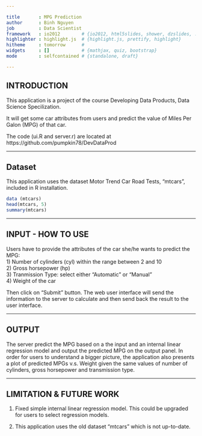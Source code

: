 ```yaml
---

title       : MPG Prediction
author      : Binh Nguyen
job         : Data Scientist
framework   : io2012        # {io2012, html5slides, shower, dzslides, ...}
highlighter : highlight.js  # {highlight.js, prettify, highlight}
hitheme     : tomorrow      # 
widgets     : []            # {mathjax, quiz, bootstrap}
mode        : selfcontained # {standalone, draft}

---
```


## INTRODUCTION

This application is a project of the course Developing Data Products, Data Science Specilization.

It will get some car attributes from users and predict the value of Miles Per Galon (MPG) of that car.

The code (ui.R and server.r) are located at https://github.com/pumpkin78/DevDataProd

--- 

## Dataset

This application uses the dataset Motor Trend Car Road Tests, "mtcars", included in R installation.


```r
data (mtcars)
head(mtcars, 5)
summary(mtcars)
```
---

## INPUT - HOW TO USE

Users have to provide the attributes of the car she/he wants to predict the MPG:   
1) Number of cylinders (cyl) within the range between 2 and 10  
2) Gross horsepower (hp)  
3) Tranmission Type: select either "Automatic" or "Manual"  
4) Weight of the car  

Then click on "Submit" button. The web user interface will send the information to the server to calculate and then send back the result to the user interface.

---

## OUTPUT

The server predict the MPG based on a the input and an internal linear regression model and output the predicted MPG on the output panel. In order for users to understand a bigger picture, the application also presents a plot of predicted MPGs v.s. Weight given the same values of number of cylinders, gross horsepower and transmission type.

---

## LIMITATION & FUTURE WORK

1) Fixed simple internal linear regression model. This could be upgraded for users to select regression models.

2) This application uses the old dataset "mtcars" which is not up-to-date. 


